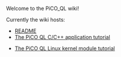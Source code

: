 Welcome to the PiCO_QL wiki!

Currently the wiki hosts: 

* [[README|README]]
* [[the-PiCO-QL-C,-CPP-app-tutorial|The PiCO QL C/C++ application tutorial]]

* [[the-PiCO-QL-Linux-kernel-module-tutorial|The PiCO QL Linux kernel module tutorial]]

